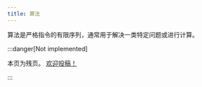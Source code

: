 ```yaml
---
title: 算法
---
```


算法是严格指令的有限序列，通常用于解决一类特定问题或进行计算。

:::danger[Not implemented]

  本页为残页。 [欢迎投稿！](https://github.com/tact-lang/tact/issues)

:::
